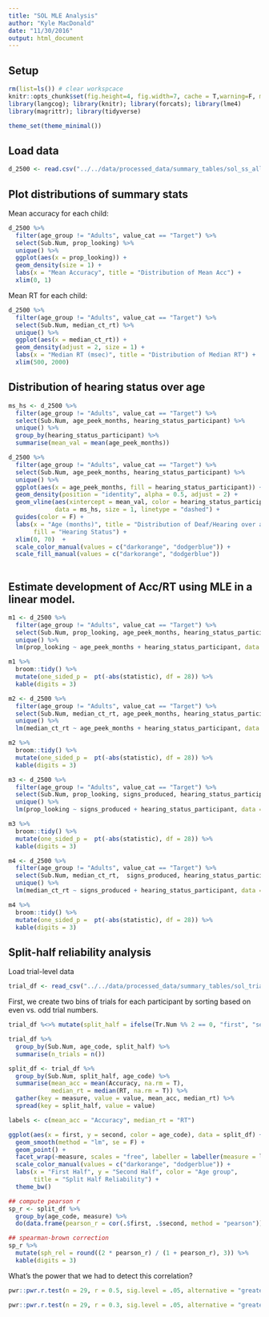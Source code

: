 ```yaml
---
title: "SOL MLE Analysis"
author: "Kyle MacDonald"
date: "11/30/2016"
output: html_document
---
```


## Setup 

```r
rm(list=ls()) # clear workspcace
knitr::opts_chunk$set(fig.height=4, fig.width=7, cache = T,warning=F, message=F)
library(langcog); library(knitr); library(forcats); library(lme4)
library(magrittr); library(tidyverse)

theme_set(theme_minimal())
```

## Load data

```r
d_2500 <- read.csv("../../data/processed_data/summary_tables/sol_ss_all_600_2500.csv")
```

## Plot distributions of summary stats

Mean accuracy for each child:

```r
d_2500 %>% 
  filter(age_group != "Adults", value_cat == "Target") %>% 
  select(Sub.Num, prop_looking) %>% 
  unique() %>% 
  ggplot(aes(x = prop_looking)) +
  geom_density(size = 1) + 
  labs(x = "Mean Accuracy", title = "Distribution of Mean Acc") +
  xlim(0, 1)
```

Mean RT for each child: 

```r
d_2500 %>%
  filter(age_group != "Adults", value_cat == "Target") %>% 
  select(Sub.Num, median_ct_rt) %>% 
  unique() %>% 
  ggplot(aes(x = median_ct_rt)) +
  geom_density(adjust = 2, size = 1) + 
  labs(x = "Median RT (msec)", title = "Distribution of Median RT") +
  xlim(500, 2000)
```

## Distribution of hearing status over age

```r
ms_hs <- d_2500 %>% 
  filter(age_group != "Adults", value_cat == "Target") %>% 
  select(Sub.Num, age_peek_months, hearing_status_participant) %>% 
  unique() %>% 
  group_by(hearing_status_participant) %>% 
  summarise(mean_val = mean(age_peek_months))

d_2500 %>% 
  filter(age_group != "Adults", value_cat == "Target") %>% 
  select(Sub.Num, age_peek_months, hearing_status_participant) %>% 
  unique() %>% 
  ggplot(aes(x = age_peek_months, fill = hearing_status_participant)) +
  geom_density(position = "identity", alpha = 0.5, adjust = 2) +
  geom_vline(aes(xintercept = mean_val, color = hearing_status_participant), 
             data = ms_hs, size = 1, linetype = "dashed") +
  guides(color = F) +
  labs(x = "Age (months)", title = "Distribution of Deaf/Hearing over age",
       fill = "Hearing Status") +
  xlim(0, 70)  +
  scale_color_manual(values = c("darkorange", "dodgerblue")) +
  scale_fill_manual(values = c("darkorange", "dodgerblue")) 
  
```

## Estimate development of Acc/RT using MLE in a linear model.

```r
m1 <- d_2500 %>% 
  filter(age_group != "Adults", value_cat == "Target") %>% 
  select(Sub.Num, prop_looking, age_peek_months, hearing_status_participant) %>%
  unique() %>% 
  lm(prop_looking ~ age_peek_months + hearing_status_participant, data = .)

m1 %>% 
  broom::tidy() %>% 
  mutate(one_sided_p =  pt(-abs(statistic), df = 28)) %>% 
  kable(digits = 3)
```

```r
m2 <- d_2500 %>% 
  filter(age_group != "Adults", value_cat == "Target") %>% 
  select(Sub.Num, median_ct_rt, age_peek_months, hearing_status_participant) %>% 
  unique() %>% 
  lm(median_ct_rt ~ age_peek_months + hearing_status_participant, data = .)

m2 %>% 
  broom::tidy() %>% 
  mutate(one_sided_p =  pt(-abs(statistic), df = 28)) %>% 
  kable(digits = 3)
```

```r
m3 <- d_2500 %>% 
  filter(age_group != "Adults", value_cat == "Target") %>% 
  select(Sub.Num, prop_looking, signs_produced, hearing_status_participant) %>% 
  unique() %>% 
  lm(prop_looking ~ signs_produced + hearing_status_participant, data = .)

m3 %>% 
  broom::tidy() %>% 
  mutate(one_sided_p =  pt(-abs(statistic), df = 28)) %>% 
  kable(digits = 3)
```

```r
m4 <- d_2500 %>% 
  filter(age_group != "Adults", value_cat == "Target") %>% 
  select(Sub.Num, median_ct_rt,  signs_produced, hearing_status_participant) %>% 
  unique() %>% 
  lm(median_ct_rt ~ signs_produced + hearing_status_participant, data = .)

m4 %>% 
  broom::tidy() %>% 
  mutate(one_sided_p =  pt(-abs(statistic), df = 28)) %>% 
  kable(digits = 3)
```

## Split-half reliability analysis

Load trial-level data

```r
trial_df <- read_csv("../../data/processed_data/summary_tables/sol_trial_level_df.csv")
```

First, we create two bins of trials for each participant by sorting based on even vs. odd trial numbers.

```r
trial_df %<>% mutate(split_half = ifelse(Tr.Num %% 2 == 0, "first", "second"))
```

```r
trial_df %>% 
  group_by(Sub.Num, age_code, split_half) %>% 
  summarise(n_trials = n())
```

```r
split_df <- trial_df %>% 
  group_by(Sub.Num, split_half, age_code) %>% 
  summarise(mean_acc = mean(Accuracy, na.rm = T),
            median_rt = median(RT, na.rm = T)) %>%
  gather(key = measure, value = value, mean_acc, median_rt) %>% 
  spread(key = split_half, value = value) 
```

```r
labels <- c(mean_acc = "Accuracy", median_rt = "RT")

ggplot(aes(x = first, y = second, color = age_code), data = split_df) +
  geom_smooth(method = "lm", se = F) +
  geom_point() +
  facet_wrap(~measure, scales = "free", labeller = labeller(measure = labels)) +
  scale_color_manual(values = c("darkorange", "dodgerblue")) +
  labs(x = "First Half", y = "Second Half", color = "Age group",
       title = "Split Half Reliability") +
  theme_bw()
```

```r
## compute pearson r
sp_r <- split_df %>% 
  group_by(age_code, measure) %>% 
  do(data.frame(pearson_r = cor(.$first, .$second, method = "pearson")))

## spearman-brown correction
sp_r %>% 
  mutate(sph_rel = round((2 * pearson_r) / (1 + pearson_r), 3)) %>% 
  kable(digits = 3)
```

What's the power that we had to detect this correlation?

```r
pwr::pwr.r.test(n = 29, r = 0.5, sig.level = .05, alternative = "greater")
```

```r
pwr::pwr.r.test(n = 29, r = 0.3, sig.level = .05, alternative = "greater")
```


